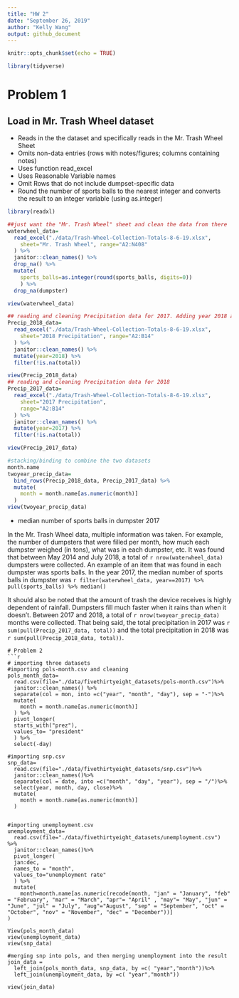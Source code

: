```yaml
---
title: "HW 2"
date: "September 26, 2019"
author: "Kelly Wang"
output: github_document
---
```


```r
knitr::opts_chunk$set(echo = TRUE)

library(tidyverse)
```
# Problem 1
## Load in Mr. Trash Wheel dataset

* Reads in the the dataset and specifically reads in the Mr. Trash Wheel Sheet
* Omits non-data entries (rows with notes/figures; columns containing notes)
* Uses function read_excel
* Uses Reasonable Variable names
* Omit Rows that do not include dumpset-specific data
* Round the number of sports balls to the nearest integer and converts the result to an integer variable (using as.integer)


```r
library(readxl)

##just want the "Mr. Trash Wheel" sheet and clean the data from there
waterwheel_data=
  read_excel("./data/Trash-Wheel-Collection-Totals-8-6-19.xlsx", 
    sheet="Mr. Trash Wheel", range="A2:N408"
  ) %>%
  janitor::clean_names() %>%
  drop_na() %>%
  mutate(
    sports_balls=as.integer(round(sports_balls, digits=0)) 
    ) %>%
  drop_na(dumpster)

view(waterwheel_data)
```
```r
## reading and cleaning Precipitation data for 2017. Adding year 2018 and omitting rows without preciptiation data  
Precip_2018_data=
  read_excel("./data/Trash-Wheel-Collection-Totals-8-6-19.xlsx", 
    sheet="2018 Precipitation", range="A2:B14"
  ) %>%
  janitor::clean_names() %>%
  mutate(year=2018) %>%
  filter(!is.na(total))

view(Precip_2018_data)
## reading and cleaning Precipitation data for 2018
Precip_2017_data=
  read_excel("./data/Trash-Wheel-Collection-Totals-8-6-19.xlsx", 
    sheet="2017 Precipitation",
    range="A2:B14"
  ) %>%
  janitor::clean_names() %>%
  mutate(year=2017) %>%
  filter(!is.na(total))

view(Precip_2017_data)

#stacking/binding to combine the two datasets 
month.name
twoyear_precip_data=
  bind_rows(Precip_2018_data, Precip_2017_data) %>%
  mutate(
    month = month.name[as.numeric(month)]
  )
view(twoyear_precip_data)
```
* median number of sports balls in dumpster 2017

In the Mr. Trash Wheel data, multiple information was taken. For example, the number of dumpsters that were filled per month, how much each dumpster weighed (in tons), what was in each dumpster, etc. It was found that between May 2014 and July 2018, a total of `r nrow(waterwheel_data)` dumpsters were collected. An example of an item that was found in each dumpster was sports balls. In the year 2017, the median number of sports balls in dumpster was `r filter(waterwheel_data, year==2017) %>% pull(sports_balls) %>% median()`

It should also be noted that the amount of trash the device receives is highly dependent of rainfall. Dumpsters fill much faster when it rains than when it doesn't. Between 2017 and 2018, a total of `r nrow(twoyear_precip_data)` months were collected.  That being said, the total precipitation in 2017 was `r sum(pull(Precip_2017_data, total))` and the total precipitation in 2018 was `r sum(pull(Precip_2018_data, total))`. 

```
# Problem 2
```r
# importing three datasets
#importing pols-month.csv and cleaning
pols_month_data=
  read.csv(file="./data/fivethirtyeight_datasets/pols-month.csv")%>%
  janitor::clean_names() %>%
  separate(col = mon, into =c("year", "month", "day"), sep = "-")%>%
  mutate(
    month = month.name[as.numeric(month)]
  ) %>%
  pivot_longer(
  starts_with("prez"),
  values_to= "president"
  ) %>% 
  select(-day)
  
#importing snp.csv 
snp_data=
  read.csv(file="./data/fivethirtyeight_datasets/snp.csv")%>%
  janitor::clean_names()%>%
  separate(col = date, into =c("month", "day", "year"), sep = "/")%>%
  select(year, month, day, close)%>%
  mutate(
    month = month.name[as.numeric(month)]
  ) 
  
  
#importing unemployment.csv
unemployment_data=
  read.csv(file="./data/fivethirtyeight_datasets/unemployment.csv") %>%
  janitor::clean_names()%>%
  pivot_longer(
  jan:dec,
  names_to = "month",
  values_to="unemployment rate"
  ) %>% 
  mutate(
    month=month.name[as.numeric(recode(month, "jan" = "January", "feb" = "February", "mar" = "March", "apr"= "April" , "may"= "May", "jun" = "June", "jul" = "July", "aug"="August", "sep" = "September", "oct" = "October", "nov" = "November", "dec" = "December"))]
)

View(pols_month_data)
view(unemployment_data)
view(snp_data)

#merging snp into pols, and then merging unemployment into the result
join_data = 
  left_join(pols_month_data, snp_data, by =c( "year","month"))%>%
  left_join(unemployment_data, by =c( "year","month"))

view(join_data)
```